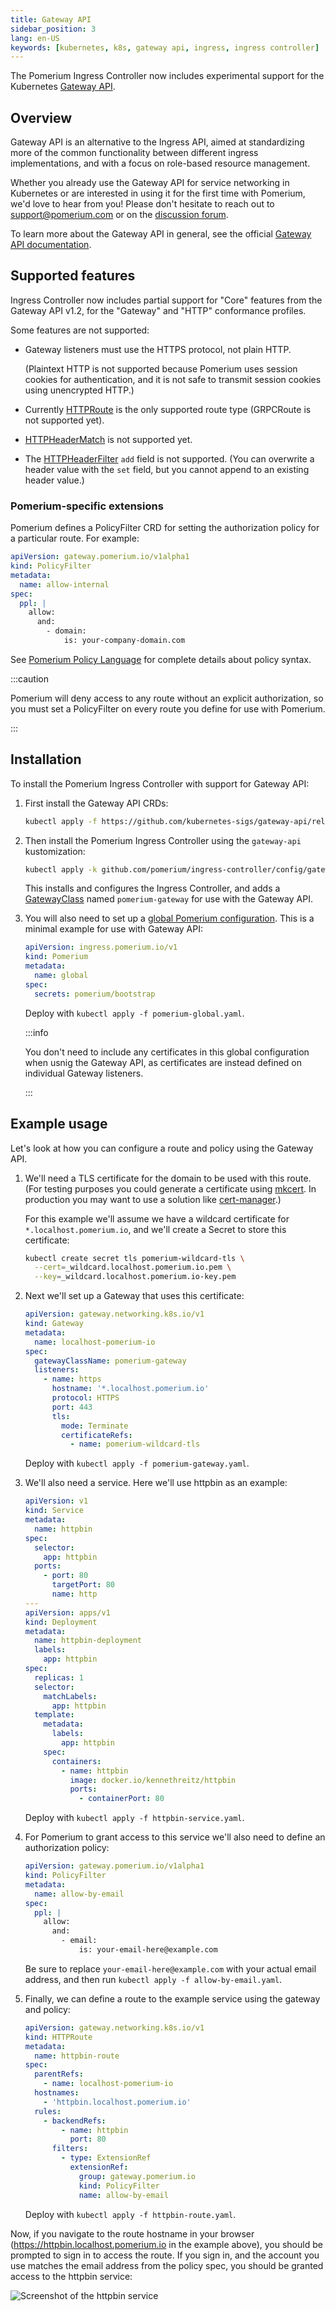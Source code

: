 ```yaml
---
title: Gateway API
sidebar_position: 3
lang: en-US
keywords: [kubernetes, k8s, gateway api, ingress, ingress controller]
---
```


The Pomerium Ingress Controller now includes experimental support for the Kubernetes [Gateway API].

## Overview

Gateway API is an alternative to the Ingress API, aimed at standardizing more of the common functionality between different ingress implementations, and with a focus on role-based resource management.

Whether you already use the Gateway API for service networking in Kubernetes or are interested in using it for the first time with Pomerium, we'd love to hear from you! Please don't hesitate to reach out to support@pomerium.com or on the [discussion forum](https://discuss.pomerium.com).

To learn more about the Gateway API in general, see the official [Gateway API documentation][gateway api].

## Supported features

Ingress Controller now includes partial support for "Core" features from the Gateway API v1.2, for the "Gateway" and "HTTP" conformance profiles.

Some features are not supported:

- Gateway listeners must use the HTTPS protocol, not plain HTTP.

  (Plaintext HTTP is not supported because Pomerium uses session cookies for authentication, and it is not safe to transmit session cookies using unencrypted HTTP.)

- Currently [HTTPRoute](https://gateway-api.sigs.k8s.io/api-types/httproute/) is the only supported route type (GRPCRoute is not supported yet).

- [HTTPHeaderMatch](https://gateway-api.sigs.k8s.io/reference/spec/#gateway.networking.k8s.io%2fv1.HTTPHeaderMatch) is not supported yet.

- The [HTTPHeaderFilter](https://gateway-api.sigs.k8s.io/reference/spec/#gateway.networking.k8s.io%2fv1.HTTPHeaderFilter) `add` field is not supported. (You can overwrite a header value with the `set` field, but you cannot append to an existing header value.)

### Pomerium-specific extensions

Pomerium defines a PolicyFilter CRD for setting the authorization policy for a particular route. For example:

```yaml
apiVersion: gateway.pomerium.io/v1alpha1
kind: PolicyFilter
metadata:
  name: allow-internal
spec:
  ppl: |
    allow:
      and:
        - domain:
            is: your-company-domain.com
```

See [Pomerium Policy Language](/docs/capabilities/ppl) for complete details about policy syntax.

:::caution

Pomerium will deny access to any route without an explicit authorization, so you must set a PolicyFilter on every route you define for use with Pomerium.

:::

## Installation

To install the Pomerium Ingress Controller with support for Gateway API:

1. First install the Gateway API CRDs:

   ```sh
   kubectl apply -f https://github.com/kubernetes-sigs/gateway-api/releases/download/v1.2.0/standard-install.yaml
   ```

1. Then install the Pomerium Ingress Controller using the `gateway-api` kustomization:

   ```sh
   kubectl apply -k github.com/pomerium/ingress-controller/config/gateway-api\?ref=v0.28.0
   ```

   This installs and configures the Ingress Controller, and adds a [GatewayClass](https://gateway-api.sigs.k8s.io/concepts/api-overview/#gatewayclass) named `pomerium-gateway` for use with the Gateway API.

1. You will also need to set up a [global Pomerium configuration](/docs/deploy/k8s/configure). This is a minimal example for use with Gateway API:

   ```yaml title="pomerium-global.yaml"
   apiVersion: ingress.pomerium.io/v1
   kind: Pomerium
   metadata:
     name: global
   spec:
     secrets: pomerium/bootstrap
   ```

   Deploy with `kubectl apply -f pomerium-global.yaml`.

   :::info

   You don't need to include any certificates in this global configuration when usnig the Gateway API, as certificates are instead defined on individual Gateway listeners.

   :::

## Example usage

Let's look at how you can configure a route and policy using the Gateway API.

1. We'll need a TLS certificate for the domain to be used with this route. (For testing purposes you could generate a certificate using [mkcert]. In production you may want to use a solution like [cert-manager](https://cert-manager.io/docs/usage/gateway/).)

   For this example we'll assume we have a wildcard certificate for `*.localhost.pomerium.io`, and we'll create a Secret to store this certificate:

   ```bash
   kubectl create secret tls pomerium-wildcard-tls \
     --cert=_wildcard.localhost.pomerium.io.pem \
     --key=_wildcard.localhost.pomerium.io-key.pem
   ```

1. Next we'll set up a Gateway that uses this certificate:

   ```yaml title="pomerium-gateway.yaml"
   apiVersion: gateway.networking.k8s.io/v1
   kind: Gateway
   metadata:
     name: localhost-pomerium-io
   spec:
     gatewayClassName: pomerium-gateway
     listeners:
       - name: https
         hostname: '*.localhost.pomerium.io'
         protocol: HTTPS
         port: 443
         tls:
           mode: Terminate
           certificateRefs:
             - name: pomerium-wildcard-tls
   ```

   Deploy with `kubectl apply -f pomerium-gateway.yaml`.

1. We'll also need a service. Here we'll use httpbin as an example:

   ```yaml title="httpbin-service.yaml"
   apiVersion: v1
   kind: Service
   metadata:
     name: httpbin
   spec:
     selector:
       app: httpbin
     ports:
       - port: 80
         targetPort: 80
         name: http
   ---
   apiVersion: apps/v1
   kind: Deployment
   metadata:
     name: httpbin-deployment
     labels:
       app: httpbin
   spec:
     replicas: 1
     selector:
       matchLabels:
         app: httpbin
     template:
       metadata:
         labels:
           app: httpbin
       spec:
         containers:
           - name: httpbin
             image: docker.io/kennethreitz/httpbin
             ports:
               - containerPort: 80
   ```

   Deploy with `kubectl apply -f httpbin-service.yaml`.

1. For Pomerium to grant access to this service we'll also need to define an authorization policy:

   ```yaml title="allow-by-email.yaml"
   apiVersion: gateway.pomerium.io/v1alpha1
   kind: PolicyFilter
   metadata:
     name: allow-by-email
   spec:
     ppl: |
       allow:
         and:
           - email:
               is: your-email-here@example.com
   ```

   Be sure to replace `your-email-here@example.com` with your actual email address, and then run `kubectl apply -f allow-by-email.yaml`.

1. Finally, we can define a route to the example service using the gateway and policy:

   ```yaml title="httpbin-route.yaml"
   apiVersion: gateway.networking.k8s.io/v1
   kind: HTTPRoute
   metadata:
     name: httpbin-route
   spec:
     parentRefs:
       - name: localhost-pomerium-io
     hostnames:
       - 'httpbin.localhost.pomerium.io'
     rules:
       - backendRefs:
           - name: httpbin
             port: 80
         filters:
           - type: ExtensionRef
             extensionRef:
               group: gateway.pomerium.io
               kind: PolicyFilter
               name: allow-by-email
   ```

   Deploy with `kubectl apply -f httpbin-route.yaml`.

Now, if you navigate to the route hostname in your browser (https://httpbin.localhost.pomerium.io in the example above), you should be prompted to sign in to access the route. If you sign in, and the account you use matches the email address from the policy spec, you should be granted access to the httpbin service:

![Screenshot of the httpbin service](./img/httpbin.png)

[mkcert]: https://github.com/FiloSottile/mkcert
[gateway api]: https://gateway-api.sigs.k8s.io/
